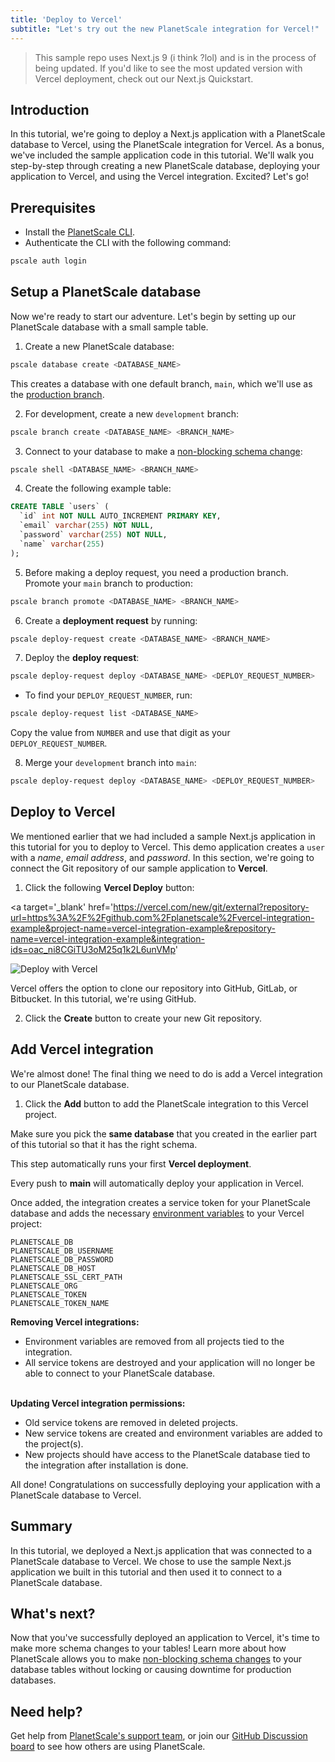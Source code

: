 ```yaml
---
title: 'Deploy to Vercel'
subtitle: "Let's try out the new PlanetScale integration for Vercel!"
---
```


>  This sample repo uses Next.js 9 (i think ?lol) and is in the process of being updated. If you'd like to see the most updated version with Vercel deployment, check out our Next.js Quickstart.

## Introduction

In this tutorial, we're going to deploy a Next.js application with a PlanetScale database to Vercel, using the PlanetScale integration for Vercel. As a bonus, we've included the sample application code in this tutorial. We'll walk you step-by-step through creating a new PlanetScale database, deploying your application to Vercel, and using the Vercel integration. Excited? Let's go!

## Prerequisites

- Install the [PlanetScale CLI](https://github.com/planetscale/cli).
- Authenticate the CLI with the following command:

```bash
pscale auth login
```

## Setup a PlanetScale database

Now we're ready to start our adventure. Let's begin by setting up our PlanetScale database with a small sample table.

1. Create a new PlanetScale database:

```bash
pscale database create <DATABASE_NAME>
```

This creates a database with one default branch, `main`, which we'll use as the [production branch](/concepts/branching#development-and-production-branches).

2. For development, create a new `development` branch:

```bash
pscale branch create <DATABASE_NAME> <BRANCH_NAME>
```

3. Connect to your database to make a [non-blocking schema change](/concepts/nonblocking-schema-changes):

```bash
pscale shell <DATABASE_NAME> <BRANCH_NAME>
```

4. Create the following example table:

```sql
CREATE TABLE `users` (
  `id` int NOT NULL AUTO_INCREMENT PRIMARY KEY,
  `email` varchar(255) NOT NULL,
  `password` varchar(255) NOT NULL,
  `name` varchar(255)
);
```

5. Before making a deploy request, you need a production branch. Promote your `main` branch to production:

```bash
pscale branch promote <DATABASE_NAME> <BRANCH_NAME>
```

6. Create a **deployment request** by running:

```bash
pscale deploy-request create <DATABASE_NAME> <BRANCH_NAME>
```

7. Deploy the **deploy request**:

```bash
pscale deploy-request deploy <DATABASE_NAME> <DEPLOY_REQUEST_NUMBER>
```

- To find your `DEPLOY_REQUEST_NUMBER`, run:

```bash
pscale deploy-request list <DATABASE_NAME>
```

Copy the value from `NUMBER` and use that digit as your `DEPLOY_REQUEST_NUMBER`.

8. Merge your `development` branch into `main`:

```bash
pscale deploy-request deploy <DATABASE_NAME> <DEPLOY_REQUEST_NUMBER>
```

## Deploy to Vercel

We mentioned earlier that we had included a sample Next.js application in this tutorial for you to deploy to Vercel. This demo application creates a `user` with a _name_, _email address_, and _password_. In this section, we're going to connect the Git repository of our sample application to **Vercel**.

1. Click the following **Vercel Deploy** button:

<a
  target='_blank'
  href='https://vercel.com/new/git/external?repository-url=https%3A%2F%2Fgithub.com%2Fplanetscale%2Fvercel-integration-example&project-name=vercel-integration-example&repository-name=vercel-integration-example&integration-ids=oac_ni8CGiTU3oM25q1k2L6unVMp'
>
  <img src='https://vercel.com/button' alt='Deploy with Vercel' />
</a>

Vercel offers the option to clone our repository into GitHub, GitLab, or Bitbucket. In this tutorial, we're using GitHub.

2. Click the **Create** button to create your new Git repository.

## Add Vercel integration

We're almost done! The final thing we need to do is add a Vercel integration to our PlanetScale database.

1. Click the **Add** button to add the PlanetScale integration to this Vercel project.

<InfoBlock type='tip'>
  Make sure you pick the <b>same database</b> that you created in the earlier part of this tutorial so that it has the
  right schema.
</InfoBlock>

This step automatically runs your first **Vercel deployment**.

<InfoBlock type='tip'>
  Every push to <b>main</b> will automatically deploy your application in Vercel.
</InfoBlock>

Once added, the integration creates a service token for your PlanetScale database and adds the necessary [environment variables](https://vercel.com/docs/environment-variables) to your Vercel project:

```
PLANETSCALE_DB
PLANETSCALE_DB_USERNAME
PLANETSCALE_DB_PASSWORD
PLANETSCALE_DB_HOST
PLANETSCALE_SSL_CERT_PATH
PLANETSCALE_ORG
PLANETSCALE_TOKEN
PLANETSCALE_TOKEN_NAME
```

<InfoBlock type='note'>
  <div>
    <b>Removing Vercel integrations:</b>
    <ul>
      <li>Environment variables are removed from all projects tied to the integration.</li>
      <li>
        All service tokens are destroyed and your application will no longer be able to connect to your PlanetScale
        database.
      </li>
    </ul>
    <br />
    <b>Updating Vercel integration permissions:</b>
    <ul>
      <li>Old service tokens are removed in deleted projects.</li>
      <li>New service tokens are created and environment variables are added to the project(s).</li>
      <li>
        New projects should have access to the PlanetScale database tied to the integration after installation is done.
      </li>
    </ul>
  </div>
</InfoBlock>

All done! Congratulations on successfully deploying your application with a PlanetScale database to Vercel.

## Summary

In this tutorial, we deployed a Next.js application that was connected to a PlanetScale database to Vercel. We chose to use the sample Next.js application we built in this tutorial and then used it to connect to a PlanetScale database.

## What's next?

Now that you've successfully deployed an application to Vercel, it's time to make more schema changes to your tables! Learn more about how PlanetScale allows you to make [non-blocking schema changes](/concepts/nonblocking-schema-changes) to your database tables without locking or causing downtime for production databases.

## Need help?

Get help from [PlanetScale's support team](https://www.planetscale.com/support), or join our [GitHub Discussion board](https://github.com/planetscale/beta/discussions) to see how others are using PlanetScale.

